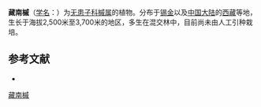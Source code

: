 {{Speciesbox
| name = 藏南槭
| status = 
| status_system = 
| image =
| genus = Acer
| species = campbellii
| authority = Hook. f. et Thoms. ex Hiern
}}

'''藏南槭'''（[[学名|学名]]：{{lang|la|''Acer campbellii''}}）为[[无患子科|无患子科]][[槭属|槭属]]的植物。分布于[[锡金|锡金]]以及[[中国大陆|中国大陆]]的[[西藏|西藏]]等地，生长于海拔2,500米至3,700米的地区，多生在混交林中，目前尚未由人工引种栽培。

== 参考文献 ==
<div class="references-small">
* {{cite web| url =http://www.bioinfo.cn/db05/KmzwSpecies.php?action=view&id=217| title =藏南槭| work =《中国高等植物数据库全库》| publisher =中国科学院微生物研究所| author =昆明植物研究所| accessdate =2009-02-21| deadurl =yes| archiveurl =https://web.archive.org/web/20160305102041/http://www.bioinfo.cn/db05/KmzwSpecies.php?action=view&id=217| archivedate =2016-03-05}}
</div>
{{Taxonbar|from=Q6711634}}

[[Category:枫属|藏南槭]]


{{植物小作品}}